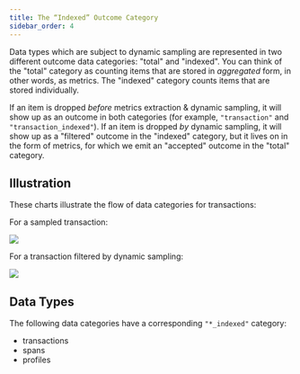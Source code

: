 ```yaml
---
title: The “Indexed” Outcome Category
sidebar_order: 4
---
```


Data types which are subject to dynamic sampling are represented in two different outcome data categories: "total" and "indexed". You can think of the "total" category as counting items that are stored in _aggregated_ form, in other words, as metrics. The "indexed" category counts items that are stored individually.

If an item is dropped _before_ metrics extraction & dynamic sampling, it will show up as an outcome in both categories (for example, `"transaction"`  and `"transaction_indexed"`). If an item is dropped _by_ dynamic sampling, it will show up as a "filtered" outcome in the "indexed" category, but it lives on in the form of metrics, for which we emit an "accepted" outcome in the "total" category.

## Illustration

These charts illustrate the flow of data categories for transactions:

For a sampled transaction:

![](https://mermaid.ink/img/pako:eNp1UT1vgzAQ_SvWzYAgJoA9ZGJru4StdVWdwCGWwI4c04Yi_nsNDI2U1l589z58TzdBbRoJHE6d-arPaB15PgpN_KnKJxKGzqK-Yu2U0WF4IEfZ4bjh6_ORUVZv5aixVzWpsL90Srfv_wo-lG7kTTabcKOV1YNp5YyVf6N3DncsoZcLAfTS9qgaH3BaEPGbUwAnk2_Ug_2USyHAzyrRCiCz0LMX4-BMNeoauLODDGC4NOhkqbC12AM_YXf13Qtq4BPcgCcJi2gRs13BaLYvkl0RwAg8zVjEWBonOaVZwWI6B_BtjHeIo32esyyOk5SmdJcleQCyUT7Hy7aVdTkBWDO05_sPX1f5MtX8Azhkjhw)

For a transaction filtered by dynamic sampling:

![](https://mermaid.ink/img/pako:eNp1UcFSgzAQ_ZXMeoVOaCiQHDxxUy_lpnGcDGzbKCSdNGiR4d8N5WBnqskl-_a9t9ndEWrbIAjYtfarPijnyeNWGhJOVT6QOPZOmZOqvbYmju_JFls1LPnL85ZRVi_lYFSna1Kp7thqs3_9V_CmTYNnbBbhQiurG9PKW4d_Z68ctviOtV9oJz-0SBYkBM5-oLjbUSrNfCGCDl2ndBM6H2eF_B2ABEHGANS9-8Q5kBCaQOUkkEmaKYhV7201mBqEdz1G0B8b5bHUau9UB2Kn2lNAj8qAGOEMIkn4ihWUrwvOsk2RrIsIBhBpxlecpzTJGcsKTtkUwbe1wYGuNnnOM0qTlKVsnSV5BNjoMIanZV2XrUXgbL8_XBd8vsjnX00_t7aW9Q)

## Data Types

The following data categories have a corresponding `"*_indexed"` category:

* transactions
* spans
* profiles
